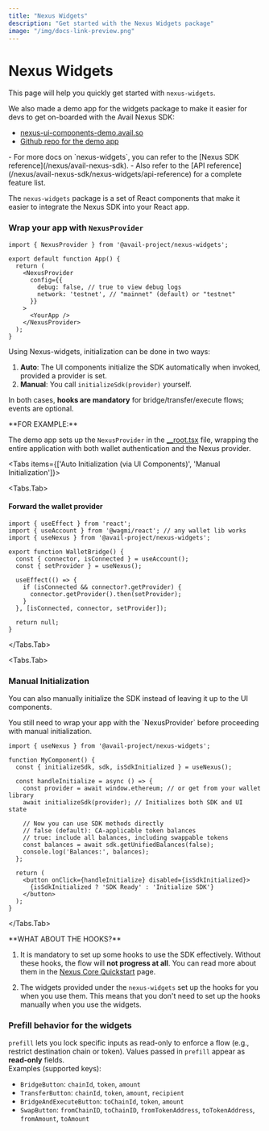 ```yaml
---
title: "Nexus Widgets"
description: "Get started with the Nexus Widgets package"
image: "/img/docs-link-preview.png"
---
```



# Nexus Widgets

This page will help you quickly get started with `nexus-widgets`.

<Callout type="info">
We also made a demo app for the widgets package to make it easier for devs to get on-boarded with the Avail Nexus SDK:

- [nexus-ui-components-demo.avail.so](https://nexus-ui-components-demo.avail.so/)
- [Github repo for the demo app](https://github.com/availproject/nexus-ui-components-demo)
</Callout>

<Callout type="info">
- For more docs on `nexus-widgets`, you can refer to the [Nexus SDK reference](/nexus/avail-nexus-sdk).
- Also refer to the [API reference](/nexus/avail-nexus-sdk/nexus-widgets/api-reference) for a complete feature list.
</Callout>

The `nexus-widgets` package is a set of React components that make it easier to integrate the Nexus SDK into your React app.

<Steps>

### Wrap your app with `NexusProvider`

```tsx showLineNumbers filename="root-of-your-app.tsx"
import { NexusProvider } from '@avail-project/nexus-widgets';

export default function App() {
  return (
    <NexusProvider
      config={{
        debug: false, // true to view debug logs
        network: 'testnet', // "mainnet" (default) or "testnet"
      }}
    >
      <YourApp />
    </NexusProvider>
  );
}
```
<Callout type="info">
Using Nexus-widgets, initialization can be done in two ways:

1) **Auto**: The UI components initialize the SDK automatically when invoked, provided a provider is set. 
2) **Manual**: You call `initializeSdk(provider)` yourself.

In both cases, **hooks are mandatory** for bridge/transfer/execute flows; events are optional.
</Callout>

<Callout type="info">
**FOR EXAMPLE:**<br/>

The demo app sets up the `NexusProvider` in the [__root.tsx](https://github.com/availproject/nexus-ui-components-demo/blob/main/src/routes/__root.tsx#L50) file, 
wrapping the entire application with both wallet authentication and the Nexus provider.
</Callout>

<Tabs items={['Auto Initialization (via UI Components)', 'Manual Initialization']}>

<Tabs.Tab>

#### Forward the wallet provider

```tsx showLineNumbers filename="wallet-provider.tsx"
import { useEffect } from 'react';
import { useAccount } from '@wagmi/react'; // any wallet lib works
import { useNexus } from '@avail-project/nexus-widgets';

export function WalletBridge() {
  const { connector, isConnected } = useAccount();
  const { setProvider } = useNexus();

  useEffect(() => {
    if (isConnected && connector?.getProvider) {
      connector.getProvider().then(setProvider);
    }
  }, [isConnected, connector, setProvider]);

  return null;
}
```

</Tabs.Tab>

<Tabs.Tab>

### Manual Initialization

You can also manually initialize the SDK instead of leaving it up to the UI components.

<Callout>
You still need to wrap your app with the `NexusProvider` before proceeding with manual initialization.
</Callout>

```tsx showLineNumbers filename="App.tsx"
import { useNexus } from '@avail-project/nexus-widgets';

function MyComponent() {
  const { initializeSdk, sdk, isSdkInitialized } = useNexus();

  const handleInitialize = async () => {
    const provider = await window.ethereum; // or get from your wallet library
    await initializeSdk(provider); // Initializes both SDK and UI state

    // Now you can use SDK methods directly
    // false (default): CA-applicable token balances
    // true: include all balances, including swappable tokens
    const balances = await sdk.getUnifiedBalances(false);
    console.log('Balances:', balances);
  };

  return (
    <button onClick={handleInitialize} disabled={isSdkInitialized}>
      {isSdkInitialized ? 'SDK Ready' : 'Initialize SDK'}
    </button>
  );
}
```

</Tabs.Tab>

</Tabs>

<Callout>
**WHAT ABOUT THE HOOKS?**<br/>

1. It is mandatory to set up some hooks to use the SDK effectively. Without these hooks, the flow will **not progress at all**.
You can read more about them in the [Nexus Core Quickstart](/nexus/nexus-quickstart/nexus-core) page.

2. The widgets provided under the `nexus-widgets` set up the hooks for you when you use them.
This means that you don't need to set up the hooks manually when you use the widgets.
</Callout>

</Steps>

### Prefill behavior for the widgets

`prefill` lets you lock specific inputs as read-only to enforce a flow (e.g., restrict destination chain or token). Values passed in `prefill` appear as **read-only** fields.  
Examples (supported keys):
- `BridgeButton`: `chainId`, `token`, `amount`
- `TransferButton`: `chainId`, `token`, `amount`, `recipient`
- `BridgeAndExecuteButton`: `toChainId`, `token`, `amount`
- `SwapButton`: `fromChainID`, `toChainID`, `fromTokenAddress`, `toTokenAddress`, `fromAmount`, `toAmount`
